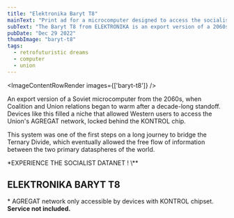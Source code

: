 ```yaml
---
title: "Elektronika Baryt T8"
mainText: "Print ad for a microcomputer designed to access the socialist internet, the Aggregate."
subText: "The Baryt T8 from ELEKTRONIKA is an export version of a 2060s-era Soviet microcomputer."
pubDate: "Dec 29 2022"
thumbImage: "baryt-t8"
tags:
  - retrofuturistic dreams
  - computer
  - union
---
```



<ImageContentRowRender 
  images={['baryt-t8']}
/>

An export version of a Soviet microcomputer from the 2060s, when Coalition and Union relations began to warm after a decade-long standoff. Devices like this filled a niche that allowed Western users to access the Union's AGREGAT network, locked behind the KONTROL chip.

This system was one of the first steps on a long journey to bridge the Ternary Divide, which eventually allowed the free flow of information between the two primary dataspheres of the world.

<QuoteContentRowRender author={AuthorCAN} transcription>
*EXPERIENCE THE SOCIALIST DATANET ! \**

## ELEKTRONIKA BARYT T8

\* AGREGAT network only accessible by devices with KONTROL chipset. **Service not included.**
</QuoteContentRowRender>